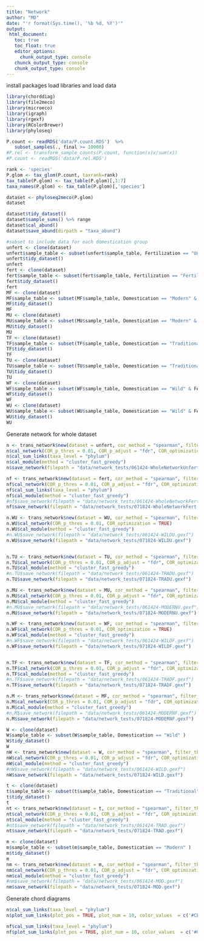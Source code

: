```yaml
---
title: "Network"
author: "MD"
date: "'r format(Sys.time(), '%b %d, %Y')'"
output: 
 html_document:
   toc: true
   toc_float: true
   editor_options:
     chunk_output_type: console
   chunck_output_type: console
   chunk_output_type: console
---
```


install packages load libraries and load data
```r
library(chorddiag)
library(file2meco)
library(microeco) 
library(igraph)
library(rgexf)
library(RColorBrewer)
library(phyloseq)
```


```r
P.count <- readRDS('data/P.count.RDS')  %>% 
   subset_samples(., final >= 10000)
#P.rel <- transform_sample_counts(P.count, function(x)x/sum(x))
#P.count <- readRDS('data/P.rel.RDS')

rank <- 'species'
P.glom <- tax_glom(P.count, taxrank=rank)
tax_table(P.glom) <- tax_table(P.glom)[,1:7]
taxa_names(P.glom) <- tax_table(P.glom)[,'species']

dataset <- phyloseq2meco(P.glom)
dataset

dataset$tidy_dataset()
dataset$sample_sums() %>% range
dataset$cal_abund()
dataset$save_abund(dirpath = "taxa_abund")
```


```r
#subset to include data for each domestication group
unfert <- clone(dataset)
unfert$sample_table <- subset(unfert$sample_table, Fertilization == "Unfertilized")
unfert$tidy_dataset()
unfert
fert <- clone(dataset)
fert$sample_table <- subset(fert$sample_table, Fertilization == "Fertilized")
fert$tidy_dataset()
fert
MF <- clone(dataset)
MF$sample_table <- subset(MF$sample_table, Domestication == "Modern" & Fertilization == 'Fertilized')
MF$tidy_dataset()
MF
MU <- clone(dataset)
MU$sample_table <- subset(MU$sample_table, Domestication == "Modern" & Fertilization =='Unfertilized')
MU$tidy_dataset()
MU
TF <- clone(dataset)
TF$sample_table <- subset(TF$sample_table, Domestication == "Traditional" & Fertilization == 'Fertilized')
TF$tidy_dataset()
TF
TU <- clone(dataset)
TU$sample_table <- subset(TU$sample_table, Domestication == "Traditional" & Fertilization =='Unfertilized')
TU$tidy_dataset()
TU
WF <- clone(dataset)
WF$sample_table <- subset(WF$sample_table, Domestication == "Wild" & Fertilization == 'Fertilized')
WF$tidy_dataset()
WF
WU <- clone(dataset)
WU$sample_table <- subset(WU$sample_table, Domestication == "Wild" & Fertilization =='Unfertilized')
WU$tidy_dataset()
WU
```



Generate network for whole dataset
```r
n <- trans_network$new(dataset = unfert, cor_method = "spearman", filter_thres = 0.001)
n$cal_network(COR_p_thres = 0.01, COR_p_adjust = "fdr", COR_optimization = TRUE)
n$cal_sum_links(taxa_level = "phylum")
n$cal_module(method = "cluster_fast_greedy")
n$save_network(filepath = "data/network_tests/061424-WholeNetworkUnfert.gexf")
```


```r
nf <- trans_network$new(dataset = fert, cor_method = "spearman", filter_thres = 0.001)
nf$cal_network(COR_p_thres = 0.01, COR_p_adjust = "fdr", COR_optimization = TRUE)
nf$cal_sum_links(taxa_level = "phylum")
nf$cal_module(method = "cluster_fast_greedy")
#nf$save_network(filepath = "data/network_tests/061424-WholeNetworkFert.gexf")
nf$save_network(filepath = "data/network_tests/071824-WholeNetworkFert.gexf")
```



```r
n.WU <- trans_network$new(dataset = WU, cor_method = "spearman", filter_thres = 0.001)
n.WU$cal_network(COR_p_thres = 0.01, COR_optimization = TRUE)
n.WU$cal_module(method = "cluster_fast_greedy")
#n.WU$save_network(filepath = "data/network_tests/061424-WILDU.gexf")
n.WU$save_network(filepath = "data/network_tests/071824-WILDU.gexf")


n.TU <- trans_network$new(dataset = TU, cor_method = "spearman", filter_thres = 0.001)
n.TU$cal_network(COR_p_thres = 0.01, COR_p_adjust = "fdr", COR_optimization = TRUE)
n.TU$cal_module(method = "cluster_fast_greedy")
#n.TU$save_network(filepath = "data/network_tests/061424-TRADU.gexf")
n.TU$save_network(filepath = "data/network_tests/071824-TRADU.gexf")

n.MU <- trans_network$new(dataset = MU, cor_method = "spearman", filter_thres = 0.001)
n.MU$cal_network(COR_p_thres = 0.01, COR_p_adjust = "fdr", COR_optimization = TRUE)
n.MU$cal_module(method = "cluster_fast_greedy")
#n.MU$save_network(filepath = "data/network_tests/061424-MODERNU.gexf")
n.MU$save_network(filepath = "data/network_tests/071824-MODERNU.gexf")

n.WF <- trans_network$new(dataset = WF, cor_method = "spearman", filter_thres = 0.001)
n.WF$cal_network(COR_p_thres = 0.01, COR_optimization = TRUE)
n.WF$cal_module(method = "cluster_fast_greedy")
#n.WF$save_network(filepath = "data/network_tests/061424-WILDF.gexf")
n.WF$save_network(filepath = "data/network_tests/071824-WILDF.gexf")


n.TF <- trans_network$new(dataset = TF, cor_method = "spearman", filter_thres = 0.001)
n.TF$cal_network(COR_p_thres = 0.01, COR_p_adjust = "fdr", COR_optimization = TRUE)
n.TF$cal_module(method = "cluster_fast_greedy")
#n.TF$save_network(filepath = "data/network_tests/061424-TRADF.gexf")
n.TF$save_network(filepath = "data/network_tests/071824-TRADF.gexf")

n.M <- trans_network$new(dataset = MF, cor_method = "spearman", filter_thres = 0.001)
n.M$cal_network(COR_p_thres = 0.01, COR_p_adjust = "fdr", COR_optimization = TRUE)
n.M$cal_module(method = "cluster_fast_greedy")
#n.M$save_network(filepath = "data/network_tests/061424-MODERNF.gexf")
n.M$save_network(filepath = "data/network_tests/071824-MODERNF.gexf")
```


```r
W <- clone(dataset)
W$sample_table <- subset(W$sample_table, Domestication == "Wild" )
W$tidy_dataset()
W
nW <- trans_network$new(dataset = W, cor_method = "spearman", filter_thres = 0.001)
nW$cal_network(COR_p_thres = 0.01, COR_p_adjust = "fdr", COR_optimization = TRUE)
nW$cal_module(method = "cluster_fast_greedy")
#nW$save_network(filepath = "data/network_tests/061424-WILD.gexf")
nW$save_network(filepath = "data/network_tests/071824-WILD.gexf")

t <- clone(dataset)
t$sample_table <- subset(t$sample_table, Domestication == "Traditional" )
t$tidy_dataset()
t
nt <- trans_network$new(dataset = t, cor_method = "spearman", filter_thres = 0.001)
nt$cal_network(COR_p_thres = 0.01, COR_p_adjust = "fdr", COR_optimization = TRUE)
nt$cal_module(method = "cluster_fast_greedy")
#nt$save_network(filepath = "data/network_tests/061424-TRAD.gexf")
nt$save_network(filepath = "data/network_tests/071824-TRAD.gexf")

m <- clone(dataset)
m$sample_table <- subset(m$sample_table, Domestication == "Modern" )
m$tidy_dataset()
m
nm <- trans_network$new(dataset = m, cor_method = "spearman", filter_thres = 0.001)
nm$cal_network(COR_p_thres = 0.01, COR_p_adjust = "fdr", COR_optimization = TRUE)
nm$cal_module(method = "cluster_fast_greedy")
#nm$save_network(filepath = "data/network_tests/061424-MOD.gexf")
nm$save_network(filepath = "data/network_tests/071824-MOD.gexf")
```



Generate chord diagrams 
```r
n$cal_sum_links(taxa_level = "phylum")
n$plot_sum_links(plot_pos = TRUE, plot_num = 10, color_values  = c('#CE2020', '#660066','#bcefff','#E87A4E','#CE20C8','#7720CE','#202CCE','#20CE20','#20B7CE','#20CE89'))

nf$cal_sum_links(taxa_level = "phylum")
nf$plot_sum_links(plot_pos = TRUE, plot_num = 10, color_values  = c('#CE2020', '#660066','#E87A4E','#bcefff','#CE20C8','#7720CE','#202CCE','#00DFDA','#20CE20','#20B7CE'))

```


